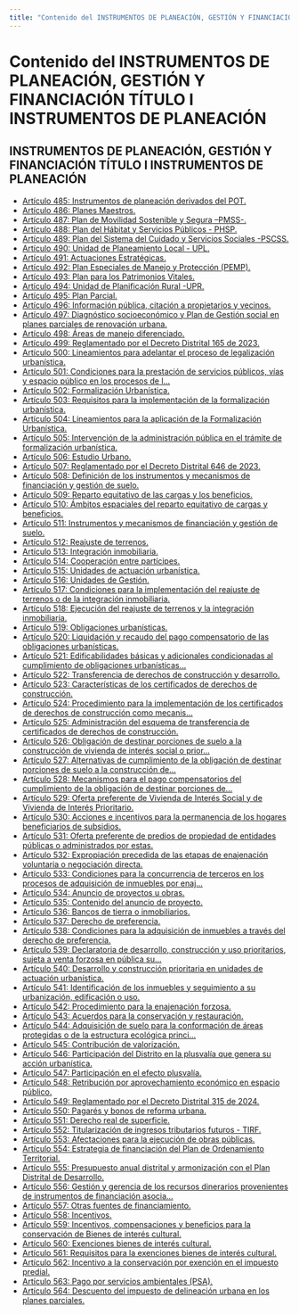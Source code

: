 ```yaml
---
title: "Contenido del INSTRUMENTOS DE PLANEACIÓN, GESTIÓN Y FINANCIACIÓN TÍTULO I INSTRUMENTOS DE PLANEACIÓN"
---
```


# Contenido del INSTRUMENTOS DE PLANEACIÓN, GESTIÓN Y FINANCIACIÓN TÍTULO I INSTRUMENTOS DE PLANEACIÓN

## INSTRUMENTOS DE PLANEACIÓN, GESTIÓN Y FINANCIACIÓN TÍTULO I INSTRUMENTOS DE PLANEACIÓN

- [Artículo 485: Instrumentos de planeación derivados del POT.](instrumentos_de_planeacion_gestion_y_financiacion_/articulo_485.mdx)
- [Artículo 486: Planes Maestros.](instrumentos_de_planeacion_gestion_y_financiacion_/articulo_486.mdx)
- [Artículo 487: Plan de Movilidad Sostenible y Segura –PMSS-.](instrumentos_de_planeacion_gestion_y_financiacion_/articulo_487.mdx)
- [Artículo 488: Plan del Hábitat y Servicios Públicos - PHSP.](instrumentos_de_planeacion_gestion_y_financiacion_/articulo_488.mdx)
- [Artículo 489: Plan del Sistema del Cuidado y Servicios Sociales -PSCSS.](instrumentos_de_planeacion_gestion_y_financiacion_/articulo_489.mdx)
- [Artículo 490: Unidad de Planeamiento Local - UPL.](instrumentos_de_planeacion_gestion_y_financiacion_/articulo_490.mdx)
- [Artículo 491: Actuaciones Estratégicas.](instrumentos_de_planeacion_gestion_y_financiacion_/articulo_491.mdx)
- [Artículo 492: Plan Especiales de Manejo y Protección (PEMP).](instrumentos_de_planeacion_gestion_y_financiacion_/articulo_492.mdx)
- [Artículo 493: Plan para los Patrimonios Vitales.](instrumentos_de_planeacion_gestion_y_financiacion_/articulo_493.mdx)
- [Artículo 494: Unidad de Planificación Rural -UPR.](instrumentos_de_planeacion_gestion_y_financiacion_/articulo_494.mdx)
- [Artículo 495: Plan Parcial.](instrumentos_de_planeacion_gestion_y_financiacion_/articulo_495.mdx)
- [Artículo 496: Información pública, citación a propietarios y vecinos.](instrumentos_de_planeacion_gestion_y_financiacion_/articulo_496.mdx)
- [Artículo 497: Diagnóstico socioeconómico y Plan de Gestión social en planes parciales de renovación urbana.](instrumentos_de_planeacion_gestion_y_financiacion_/articulo_497.mdx)
- [Artículo 498: Áreas de manejo diferenciado.](instrumentos_de_planeacion_gestion_y_financiacion_/articulo_498.mdx)
- [Artículo 499: Reglamentado por el Decreto Distrital 165 de 2023.](instrumentos_de_planeacion_gestion_y_financiacion_/articulo_499.mdx)
- [Artículo 500: Lineamientos para adelantar el proceso de legalización urbanística.](instrumentos_de_planeacion_gestion_y_financiacion_/articulo_500.mdx)
- [Artículo 501: Condiciones para la prestación de servicios públicos, vías y espacio público en los procesos de l...](instrumentos_de_planeacion_gestion_y_financiacion_/articulo_501.mdx)
- [Artículo 502: Formalización Urbanística.](instrumentos_de_planeacion_gestion_y_financiacion_/articulo_502.mdx)
- [Artículo 503: Requisitos para la implementación de la formalización urbanística.](instrumentos_de_planeacion_gestion_y_financiacion_/articulo_503.mdx)
- [Artículo 504: Lineamientos para la aplicación de la Formalización Urbanística.](instrumentos_de_planeacion_gestion_y_financiacion_/articulo_504.mdx)
- [Artículo 505: Intervención de la administración pública en el trámite de formalización urbanística.](instrumentos_de_planeacion_gestion_y_financiacion_/articulo_505.mdx)
- [Artículo 506: Estudio Urbano.](instrumentos_de_planeacion_gestion_y_financiacion_/articulo_506.mdx)
- [Artículo 507: Reglamentado por el Decreto Distrital 646 de 2023.](instrumentos_de_planeacion_gestion_y_financiacion_/articulo_507.mdx)
- [Artículo 508: Definición de los instrumentos y mecanismos de financiación y gestión de suelo.](instrumentos_de_planeacion_gestion_y_financiacion_/articulo_508.mdx)
- [Artículo 509: Reparto equitativo de las cargas y los beneficios.](instrumentos_de_planeacion_gestion_y_financiacion_/articulo_509.mdx)
- [Artículo 510: Ámbitos espaciales del reparto equitativo de cargas y beneficios.](instrumentos_de_planeacion_gestion_y_financiacion_/articulo_510.mdx)
- [Artículo 511: Instrumentos y mecanismos de financiación y gestión de suelo.](instrumentos_de_planeacion_gestion_y_financiacion_/articulo_511.mdx)
- [Artículo 512: Reajuste de terrenos.](instrumentos_de_planeacion_gestion_y_financiacion_/articulo_512.mdx)
- [Artículo 513: Integración inmobiliaria.](instrumentos_de_planeacion_gestion_y_financiacion_/articulo_513.mdx)
- [Artículo 514: Cooperación entre partícipes.](instrumentos_de_planeacion_gestion_y_financiacion_/articulo_514.mdx)
- [Artículo 515: Unidades de actuación urbanística.](instrumentos_de_planeacion_gestion_y_financiacion_/articulo_515.mdx)
- [Artículo 516: Unidades de Gestión.](instrumentos_de_planeacion_gestion_y_financiacion_/articulo_516.mdx)
- [Artículo 517: Condiciones para la implementación del reajuste de terrenos o de la integración inmobiliaria.](instrumentos_de_planeacion_gestion_y_financiacion_/articulo_517.mdx)
- [Artículo 518: Ejecución del reajuste de terrenos y la integración inmobiliaria.](instrumentos_de_planeacion_gestion_y_financiacion_/articulo_518.mdx)
- [Artículo 519: Obligaciones urbanísticas.](instrumentos_de_planeacion_gestion_y_financiacion_/articulo_519.mdx)
- [Artículo 520: Liquidación y recaudo del pago compensatorio de las obligaciones urbanísticas.](instrumentos_de_planeacion_gestion_y_financiacion_/articulo_520.mdx)
- [Artículo 521: Edificabilidades básicas y adicionales condicionadas al cumplimiento de obligaciones urbanísticas...](instrumentos_de_planeacion_gestion_y_financiacion_/articulo_521.mdx)
- [Artículo 522: Transferencia de derechos de construcción y desarrollo.](instrumentos_de_planeacion_gestion_y_financiacion_/articulo_522.mdx)
- [Artículo 523: Características de los certificados de derechos de construcción.](instrumentos_de_planeacion_gestion_y_financiacion_/articulo_523.mdx)
- [Artículo 524: Procedimiento para la implementación de los certificados de derechos de construcción como mecanis...](instrumentos_de_planeacion_gestion_y_financiacion_/articulo_524.mdx)
- [Artículo 525: Administración del esquema de transferencia de certificados de derechos de construcción.](instrumentos_de_planeacion_gestion_y_financiacion_/articulo_525.mdx)
- [Artículo 526: Obligación de destinar porciones de suelo a la construcción de vivienda de interés social o prior...](instrumentos_de_planeacion_gestion_y_financiacion_/articulo_526.mdx)
- [Artículo 527: Alternativas de cumplimiento de la obligación de destinar porciones de suelo a la construcción de...](instrumentos_de_planeacion_gestion_y_financiacion_/articulo_527.mdx)
- [Artículo 528: Mecanismos para el pago compensatorios del cumplimiento de la obligación de destinar porciones de...](instrumentos_de_planeacion_gestion_y_financiacion_/articulo_528.mdx)
- [Artículo 529: Oferta preferente de Vivienda de Interés Social y de Vivienda de Interés Prioritario.](instrumentos_de_planeacion_gestion_y_financiacion_/articulo_529.mdx)
- [Artículo 530: Acciones e incentivos para la permanencia de los hogares beneficiarios de subsidios.](instrumentos_de_planeacion_gestion_y_financiacion_/articulo_530.mdx)
- [Artículo 531: Oferta preferente de predios de propiedad de entidades públicas o administrados por estas.](instrumentos_de_planeacion_gestion_y_financiacion_/articulo_531.mdx)
- [Artículo 532: Expropiación precedida de las etapas de enajenación voluntaria o negociación directa.](instrumentos_de_planeacion_gestion_y_financiacion_/articulo_532.mdx)
- [Artículo 533: Condiciones para la concurrencia de terceros en los procesos de adquisición de inmuebles por enaj...](instrumentos_de_planeacion_gestion_y_financiacion_/articulo_533.mdx)
- [Artículo 534: Anuncio de proyectos u obras.](instrumentos_de_planeacion_gestion_y_financiacion_/articulo_534.mdx)
- [Artículo 535: Contenido del anuncio de proyecto.](instrumentos_de_planeacion_gestion_y_financiacion_/articulo_535.mdx)
- [Artículo 536: Bancos de tierra o inmobiliarios.](instrumentos_de_planeacion_gestion_y_financiacion_/articulo_536.mdx)
- [Artículo 537: Derecho de preferencia.](instrumentos_de_planeacion_gestion_y_financiacion_/articulo_537.mdx)
- [Artículo 538: Condiciones para la adquisición de inmuebles a través del derecho de preferencia.](instrumentos_de_planeacion_gestion_y_financiacion_/articulo_538.mdx)
- [Artículo 539: Declaratoria de desarrollo, construcción y uso prioritarios, sujeta a venta forzosa en pública su...](instrumentos_de_planeacion_gestion_y_financiacion_/articulo_539.mdx)
- [Artículo 540: Desarrollo y construcción prioritaria en unidades de actuación urbanística.](instrumentos_de_planeacion_gestion_y_financiacion_/articulo_540.mdx)
- [Artículo 541: Identificación de los inmuebles y seguimiento a su urbanización, edificación o uso.](instrumentos_de_planeacion_gestion_y_financiacion_/articulo_541.mdx)
- [Artículo 542: Procedimiento para la enajenación forzosa.](instrumentos_de_planeacion_gestion_y_financiacion_/articulo_542.mdx)
- [Artículo 543: Acuerdos para la conservación y restauración.](instrumentos_de_planeacion_gestion_y_financiacion_/articulo_543.mdx)
- [Artículo 544: Adquisición de suelo para la conformación de áreas protegidas o de la estructura ecológica princi...](instrumentos_de_planeacion_gestion_y_financiacion_/articulo_544.mdx)
- [Artículo 545: Contribución de valorización.](instrumentos_de_planeacion_gestion_y_financiacion_/articulo_545.mdx)
- [Artículo 546: Participación del Distrito en la plusvalía que genera su acción urbanística.](instrumentos_de_planeacion_gestion_y_financiacion_/articulo_546.mdx)
- [Artículo 547: Participación en el efecto plusvalía.](instrumentos_de_planeacion_gestion_y_financiacion_/articulo_547.mdx)
- [Artículo 548: Retribución por aprovechamiento económico en espacio público.](instrumentos_de_planeacion_gestion_y_financiacion_/articulo_548.mdx)
- [Artículo 549: Reglamentado por el Decreto Distrital 315 de 2024.](instrumentos_de_planeacion_gestion_y_financiacion_/articulo_549.mdx)
- [Artículo 550: Pagarés y bonos de reforma urbana.](instrumentos_de_planeacion_gestion_y_financiacion_/articulo_550.mdx)
- [Artículo 551: Derecho real de superficie.](instrumentos_de_planeacion_gestion_y_financiacion_/articulo_551.mdx)
- [Artículo 552: Titularización de ingresos tributarios futuros - TIRF.](instrumentos_de_planeacion_gestion_y_financiacion_/articulo_552.mdx)
- [Artículo 553: Afectaciones para la ejecución de obras públicas.](instrumentos_de_planeacion_gestion_y_financiacion_/articulo_553.mdx)
- [Artículo 554: Estrategia de financiación del Plan de Ordenamiento Territorial.](instrumentos_de_planeacion_gestion_y_financiacion_/articulo_554.mdx)
- [Artículo 555: Presupuesto anual distrital y armonización con el Plan Distrital de Desarrollo.](instrumentos_de_planeacion_gestion_y_financiacion_/articulo_555.mdx)
- [Artículo 556: Gestión y gerencia de los recursos dinerarios provenientes de instrumentos de financiación asocia...](instrumentos_de_planeacion_gestion_y_financiacion_/articulo_556.mdx)
- [Artículo 557: Otras fuentes de financiamiento.](instrumentos_de_planeacion_gestion_y_financiacion_/articulo_557.mdx)
- [Artículo 558: Incentivos.](instrumentos_de_planeacion_gestion_y_financiacion_/articulo_558.mdx)
- [Artículo 559: Incentivos, compensaciones y beneficios para la conservación de Bienes de interés cultural.](instrumentos_de_planeacion_gestion_y_financiacion_/articulo_559.mdx)
- [Artículo 560: Exenciones bienes de interés cultural.](instrumentos_de_planeacion_gestion_y_financiacion_/articulo_560.mdx)
- [Artículo 561: Requisitos para la exenciones bienes de interés cultural.](instrumentos_de_planeacion_gestion_y_financiacion_/articulo_561.mdx)
- [Artículo 562: Incentivo a la conservación por exención en el impuesto predial.](instrumentos_de_planeacion_gestion_y_financiacion_/articulo_562.mdx)
- [Artículo 563: Pago por servicios ambientales (PSA).](instrumentos_de_planeacion_gestion_y_financiacion_/articulo_563.mdx)
- [Artículo 564: Descuento del impuesto de delineación urbana en los planes parciales.](instrumentos_de_planeacion_gestion_y_financiacion_/articulo_564.mdx)


